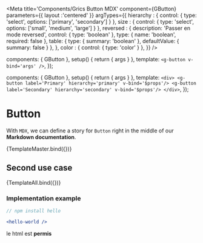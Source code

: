 

<Meta
    title='Components/Grics Button MDX'
    component={GButton}
    parameters={{
        layout :'centered'
    }}
    argTypes={{
        hierarchy : {
            control: {
                type: 'select', 
                options: ['primary', 'secondary']
            }
        },
        size : {
            control: {
                type: 'select',
                options: ['small', 'medium', 'large']
            }
        },
        reversed : {
            description: 'Passer en mode reversed',
            control: { type: 'boolean' },
            type: { name: 'boolean', required: false },
            table: {
                type: { summary: 'boolean' },
                defaultValue: { summary: false }
            },
        },
        color : { control: { type: 'color' } },
    }}
/>

  components: { GButton },
  setup() { return { args } },
  template: `<g-button v-bind='args' />`,
});


  components: { GButton },
  setup() { return { args } },
  template: `
    <div>
        <g-button label='Primary' hierarchy='primary' v-bind='$props'/>
        <g-button label='Secondary' hierarchy='secondary' v-bind='$props'/>
    </div>
    `,
});


# Button

With `MDX`, we can define a story for `Button` right in the middle of our **Markdown documentation**.

<Canvas>
  <Story
    name='Master'
    args={{
      label: 'Master',
    }}
  >
    {TemplateMaster.bind({})}
  </Story>
</Canvas>

<ArgsTable story='Master' />


## Second use case

<Canvas>
  <Story
    name='All'
    args={{
      label: 'Coucou',
    }}
  >
    {TemplateAll.bind({})}
  </Story>
</Canvas>


### Implementation example

```jsx
// npm install hello

<hello-world />
```

<aside>
    <p>le html est <strong>permis</strong></p>
</aside>